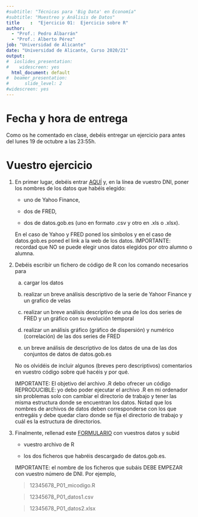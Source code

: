 ```yaml
---
#subtitle: "Técnicas para 'Big Data' en Economía"
#subtitle: "Muestreo y Análisis de Datos"
title    :  "Ejercicio 01:  Ejercicio sobre R"
author: 
  - "Prof.: Pedro Albarrán"
  - "Prof.: Alberto Pérez"
job: "Universidad de Alicante" 
date: "Universidad de Alicante, Curso 2020/21"  
output:
#  ioslides_presentation: 
#    widescreen: yes
  html_document: default
#  beamer_presentation: 
#      slide_level: 2
#widescreen: yes
---
```



# Fecha y hora de entrega

Como os he comentado en clase, debéis entregar un ejercicio para antes del lunes 19 de octubre a las 23:55h.

# Vuestro ejercicio

1. En primer lugar, debéis entrar [AQUÍ](https://docs.google.com/spreadsheets/d/1YykUPmVmi954yw7dG1BCcfbCIG4QgOYuAmCBOo8SdE8) y, en la línea de vuestro DNI, poner los nombres de los datos que habéis elegido: 

    * uno de Yahoo Finance, 

    * dos de FRED, 

    * dos de datos.gob.es (uno  en formato .csv y otro en .xls o .xlsx).  

    En el caso de Yahoo y FRED poned los símbolos y en el caso de datos.gob.es poned el link a la web de los datos. IMPORTANTE: recordad que NO se puede elegir unos datos elegidos por otro alumno o alumna.

2. Debéis escribir un fichero de código de R con los comando necesarios para 

    a. cargar los datos 
    
    b. realizar un breve análisis descriptivo de la serie de Yahoor Finance y un grafico de velas
    
    c. realizar un breve análisis descriptivo de una de los dos series de FRED y un gráfico con su evolución temporal
    
    d. realizar un análisis gráfico (gráfico de dispersión) y numérico (correlación) de las dos series de FRED
    
    e. un breve análisis de descriptivo de los datos de una de las dos conjuntos de datos de datos.gob.es

    No os olvidéis de incluir algunos (breves pero descriptivos) comentarios en vuestro código sobre qué hacéis y por qué.

    IMPORTANTE: El objetivo del archivo .R debo ofrecer un código REPRODUCIBLE: yo debo poder ejecutar el archivo .R en mi ordenador sin problemas solo con cambiar el directorio de trabajo y tener las misma estructura donde se encuentran los datos. Notad que los nombres de archivos de datos deben corresponderse con los que entregáis y debe quedar claro donde se fija el directorio de trabajo y cuál es la estructura de directorios.

3. Finalmente, rellenad este [FORMULARIO](https://docs.google.com/forms/d/e/1FAIpQLSc4WKJyZdaw6jTlF3l9Aynxr4qJuCARL1eTvHoHt0WMLj889A/viewform) con vuestros datos y subid 

    * vuestro archivo de R 
    
    * los dos ficheros que habréis descargado de datos.gob.es. 
    
    IMPORTANTE: el nombre de los ficheros que subáis DEBE EMPEZAR con vuestro número de DNI. Por ejemplo,

    > 12345678_P01_micodigo.R
    
    > 12345678_P01_datos1.csv
    
    > 12345678_P01_datos2.xlsx

